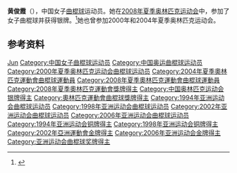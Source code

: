 {{Infobox sportsperson
| name           = 黄俊霞
|show-medals=yes
|medaltemplates={{MedalSport | 女子[[曲棍球|曲棍球]]}}
{{MedalCountry | {{CHN}} }}
{{MedalCompetition|[[奥林匹克运动会|奥林匹克运动会]]}}
{{MedalSilver| [[2008年夏季奥林匹克运动会|2008年 北京]] |[[2008年夏季奧林匹克運動會曲棍球比賽|女子曲棍球]]}}
}}

'''黄俊霞'''（{{bd|1975年|10月9日|}}），中国女子[[曲棍球|曲棍球]]运动员。她在[[2008年夏季奥林匹克运动会|2008年夏季奥林匹克运动会]]中，参加了女子曲棍球并获得银牌。<ref>{{cite web|url=https://sports.yahoo.com/olympics/athens2004/chn/Junxia+Huang/364997|title=athens2004|publisher=Usa Diving|date=|accessdate=2010-06-02|archive-date=2012-10-14|archive-url=https://web.archive.org/web/20121014134918/http://sports.yahoo.com/olympics/athens2004/chn/Junxia+Huang/364997|dead-url=no}}</ref>她也曾参加2000年和2004年夏季奥林匹克运动会。

== 参考资料 ==
{{Reflist}}

{{2000年夏季奥林匹克运动会中国国家女子曲棍球队}}
{{2004年夏季奥林匹克运动会中国国家女子曲棍球队}}
{{2008年夏季奥林匹克运动会中国国家女子曲棍球队}}

{{Authority control}}
{{DEFAULTSORT:Huang Junxia}}
[[Category:黄姓|Jun]]
[[Category:中国女子曲棍球运动员|Category:中国女子曲棍球运动员]]
[[Category:中国奥运曲棍球运动员|Category:中国奥运曲棍球运动员]]
[[Category:2000年夏季奥林匹克运动会曲棍球运动员|Category:2000年夏季奥林匹克运动会曲棍球运动员]]
[[Category:2004年夏季奧林匹克運動會曲棍球運動員|Category:2004年夏季奧林匹克運動會曲棍球運動員]]
[[Category:2008年夏季奧林匹克運動會曲棍球運動員|Category:2008年夏季奧林匹克運動會曲棍球運動員]]
[[Category:2008年夏季奧林匹克運動會獎牌得主|Category:2008年夏季奧林匹克運動會獎牌得主]]
[[Category:中国奥林匹克运动会银牌得主|Category:中国奥林匹克运动会银牌得主]]
[[Category:奧林匹克運動會曲棍球獎牌得主|Category:奧林匹克運動會曲棍球獎牌得主]]
[[Category:1994年亚洲运动会曲棍球运动员|Category:1994年亚洲运动会曲棍球运动员]]
[[Category:1998年亚洲运动会曲棍球运动员|Category:1998年亚洲运动会曲棍球运动员]]
[[Category:2002年亚洲运动会曲棍球运动员|Category:2002年亚洲运动会曲棍球运动员]]
[[Category:2006年亚洲运动会曲棍球运动员|Category:2006年亚洲运动会曲棍球运动员]]
[[Category:1994年亚洲运动会铜牌得主|Category:1994年亚洲运动会铜牌得主]]
[[Category:1998年亚洲运动会铜牌得主|Category:1998年亚洲运动会铜牌得主]]
[[Category:2002年亞洲運動會金牌得主|Category:2002年亞洲運動會金牌得主]]
[[Category:2006年亚洲运动会金牌得主|Category:2006年亚洲运动会金牌得主]]
[[Category:亚洲运动会曲棍球奖牌得主|Category:亚洲运动会曲棍球奖牌得主]]